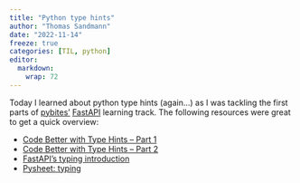 ```yaml
---
title: "Python type hints"
author: "Thomas Sandmann"
date: "2022-11-14"
freeze: true
categories: [TIL, python]
editor: 
  markdown: 
    wrap: 72
---
```


Today I learned about python type hints (again...) as I was tackling the first parts of
[pybites'](https://pybit.es/)
[FastAPI](https://fastapi.tiangolo.com/)
learning track. The following resources were great to get a quick overview:

- [Code Better with Type Hints – Part 1](https://pybit.es/articles/code-better-with-type-hints-part-1/)
- [Code Better with Type Hints – Part 2](https://pybit.es/articles/code-better-with-type-hints-part-2/)
- [FastAPI's typing introduction](https://fastapi.tiangolo.com/python-types/)
- [Pysheet: typing](https://www.pythonsheets.com/notes/python-typing.html)
